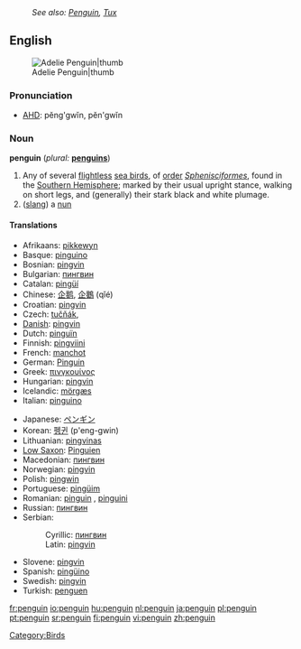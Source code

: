 :''See also: [[Penguin]], [[Tux]]''
{{wikipedia}}
==English==
[[Image:Adelie Penguin.jpg|Adelie Penguin|thumb]]
===Pronunciation===
*[[w:AHD|AHD]]: pĕng'gwĭn, pĕn'gwĭn

===Noun===
'''penguin''' (''plural:'' '''[[penguins]]''')
# Any of several [[flightless]] [[sea bird]]s, of [[order]] ''[[Sphenisciformes]]'', found in the [[Southern Hemisphere]]; marked by their usual upright stance, walking on short legs, and (generally) their stark black and white plumage.
# ([[slang]]) a [[nun]]
====Translations====
{{top}}
*Afrikaans: [[pikkewyn]]
*Basque: [[pinguino]]
*Bosnian: [[pingvin#Bosnian|pingvin]] {{m}}
*Bulgarian: [[пингвин#Bulgarian|пингвин]] {{m}}
*Catalan: [[pingüí]]
*Chinese: [[企鹅]], [[企鵝]] (qǐé)
*Croatian: [[pingvin#Croatian|pingvin]] {{m}}
*Czech: [[tučňák]], {{m}}
*[[w:Danish language|Danish]]: [[pingvin]]
*Dutch: [[pinguïn]] {{m}}
*Finnish: [[pingviini]]
*French: [[manchot]] {{m}}<!--note that "pinguin" is a faux ami-->
*German: [[Pinguin]] {{m}}
*Greek: [[πινγκουίνος]]
*Hungarian: [[pingvin#Hungarian|pingvin]]
*Icelandic: [[mörgæs]]
*Italian: [[pinguino]] {{m}}
{{mid}}
*Japanese: [[ペンギン]]
*Korean: [[펭귄]] (p'eng-gwin)
*Lithuanian: [[pingvinas]] {{m}}
*[[Low Saxon]]: [[Pinguien]] {{m}}
*Macedonian: [[пингвин#Macedonian|пингвин]] {{m}}
*Norwegian: [[pingvin#Norwegian|pingvin]] {{m}}
*Polish: [[pingwin]] {{m}}
*Portuguese: [[pingüim]] {{m}}
*Romanian: [[pinguin]] {{m}}, [[pinguini]] {{m}} {{p}}
*Russian: [[пингвин#Russian|пингвин]] {{m}}
*Serbian:
*:Cyrillic: [[пингвин#Serbian|пингвин]] {{m}}
*:Latin: [[pingvin#Serbian|pingvin]] {{m}}
*Slovene: [[pingvin#Slovene|pingvin]] {{m}}
*Spanish: [[pingüino]] {{m}}
*Swedish: [[pingvin]]
*Turkish: [[penguen]]
{{bottom}}

[[Category:Birds]]

[[fr:penguin]]
[[io:penguin]]
[[hu:penguin]]
[[nl:penguin]]
[[ja:penguin]]
[[pl:penguin]]
[[pt:penguin]]
[[sr:penguin]]
[[fi:penguin]]
[[vi:penguin]]
[[zh:penguin]]
